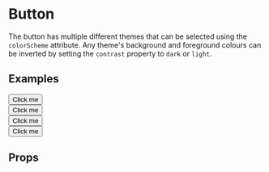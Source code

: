 
<Meta title="2 Pattern Library/3 Elements/Button" component={Button} />

# Button

The button has multiple different themes that can be selected using the
`colorScheme` attribute. Any theme's background and foreground colours
can be inverted by setting the `contrast` property to `dark` or `light`.

## Examples

<Canvas>
    <Story name="Primary">
        <div style={{padding: "20px"}}>
            <Button level={1} url="#1">Click me</Button>
        </div>
    </Story>
</Canvas>

<Canvas>
    <Story name="Primary, light contrast">
        <div style={{padding: "20px", background: "maroon"}}>
            <Button level={1} url="#1" contrast="light">Click me</Button>
        </div>
    </Story>
</Canvas>

<Canvas>
    <Story name="Secondary">
        <div style={{padding: "20px"}}>
            <Button level={2} url="#2">Click me</Button>
        </div>
    </Story>
</Canvas>

<Canvas>
    <Story name="Tertiary">
        <div style={{padding: "20px"}}>
            <Button level={3} url="#3">Click me</Button>
        </div>
    </Story>
</Canvas>

## Props 

<ArgsTable of={Button} />
